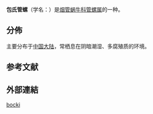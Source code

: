 {{Speciesbox
| genus = Phaedusa
| species = bocki
| authority = (Sykes, 1895)
}}

'''包氏管螺'''（学名：{{lang|la|''Phaedusa bocki''}}）是[[烟管蜗牛科|烟管蜗牛科]][[管螺属|管螺属]]的一种{{r|shell_6297}}。

==分佈==
主要分布于[[中国大陆|中国大陆]]，常栖息在阴暗潮湿、多腐殖质的环境{{r|shell_6297}}。

==参考文献==
{{reflist |refs=
<ref name="shell_6297">{{cite web
 |url          = http://shell.sinica.edu.tw/chinese/shellbase_detail.php?science_no=6297
 |title        = 国际贝库：包氏管螺
 |publisher    = 台湾贝类资料库
 |access-date  = 2020-02-02
 |language     = zh-hant
 |archive-date = 2016-03-04
 |archive-url  = https://web.archive.org/web/20160304115859/http://shell.sinica.edu.tw/chinese/shellbase_detail.php?science_no=6297
 |dead-url     = no
}}</ref>
}}

==外部連結==
{{Taxonbar}}

[[Category:管螺属|bocki]]